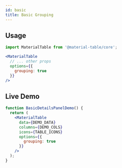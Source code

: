 ```yaml
---
id: basic
title: Basic Grouping 
---
```



## Usage

```jsx
import MaterialTable from '@material-table/core';

<MaterialTable
  // ... other props
  options={{
    grouping: true
  }}
/>
```

## Live Demo

<InfoBannerAboutGlobalVarsInDemos />

```jsx live
function BasicDetailsPanelDemo() {
  return (
    <MaterialTable
      data={DEMO_DATA} 
      columns={DEMO_COLS} 
      icons={TABLE_ICONS}
      options={{
        grouping: true
      }}
    />
  );
}
```

